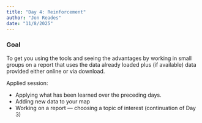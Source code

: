 ```yaml
---
title: "Day 4: Reinforcement"
author: "Jon Reades"
date: "11/8/2025"
---
```


::: {.callout-tip}

### Goal

To get you using the tools and seeing the advantages by working in small groups on a report that uses the data already loaded plus (if available) data provided either online or via download.

:::

Applied session:

- Applying what has been learned over the preceding days.
- Adding new data to your map
- Working on a report — choosing a topic of interest (continuation of Day 3)


